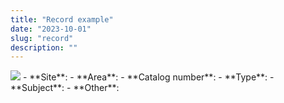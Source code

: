 ```yaml
---
title: "Record example"
date: "2023-10-01"
slug: "record"
description: ""
---
```



<Record fields="*,images.id,images.directus_files_id.*,bibliographical_reference.bibliography_id.short,bibliographical_reference.details">
  <img src="https://db.lad-sapienza.it/narenj/assets/200d9691-cf47-44bc-a539-3a422d1085d8/Tepe%20Narinj.jpg?key=thumb300by300" />  
  - **Site**: <Field name={["site"]} />
  - **Area**: <Field name={["Area"]} />
  - **Catalog number**: <Field name={["catno"]} />
  - **Type**: <Field name={["type"]} />
  - **Subject**: <Field name={["subject"]} />
  - **Other**: <Field name={["images", "directus_files_id"]} />
</Record>
